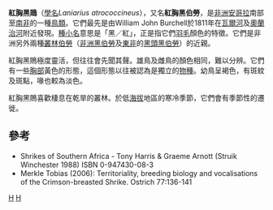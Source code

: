 {{Speciesbox
| taxon = Laniarius atrococcineus
| binomial_authority = ([[William_John_Burchell|Burchell]], 1822)
| image = Laniarius_atrococcineus.jpg
| status = LC
| status_system = IUCN3.1
}}

'''紅胸黑鵙'''（[[學名|學名]]''Laniarius atrococcineus''），又名'''紅胸黑伯勞'''，是[[非洲|非洲]][[安哥拉|安哥拉]]南部至[[南非|南非]]的一種[[鳥類|鳥類]]。它們最先是由William John Burchell於1811年在[[瓦爾河|瓦爾河]]及[[奧蘭治河|奧蘭治河]]附近發現。[[種小名|種小名]]意思是「黑／紅」，正是指它們[[羽毛|羽毛]]顏色的特徵。它們是非洲另外兩種[[叢林伯勞|叢林伯勞]]（[[非洲黑伯勞|非洲黑伯勞]]及[[東非|東非]]的[[黑頭黑伯勞|黑頭黑伯勞]]）的近親。

紅胸黑鵙極度靈活，但往往會先聞其聲。雄鳥及雌鳥的顏色相同，難以分辨。它們有一些[[胸部|胸部]]黃色的形態，這個形態以往被認為是獨立的[[物種|物種]]。幼鳥呈褐色，有斑紋及斑點，喙也較為淡色。

紅胸黑鵙喜歡棲息在乾旱的叢林。於低[[海拔|海拔]]地區的寒冷季節，它們會有季節性的遷徙。

==參考==
* Shrikes of Southern Africa - Tony Harris & Graeme Arnott (Struik Winchester 1988) ISBN 0-947430-08-3
* Merkle Tobias (2006): Territoriality, breeding biology and vocalisations of the Crimson-breasted Shrike. Ostrich 77:136-141
{{taxonbar}}
[[Category:_1822年描述的鸟类|H]]
[[Category:非洲黑伯勞屬|H]]